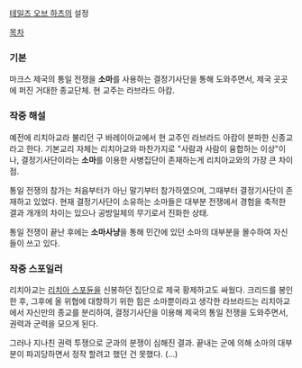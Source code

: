 [[테일즈 오브 하츠]]의 설정

[[목차]]

=== 기본 ===
마크스 제국의 통일 전쟁을 '''소마'''를 사용하는 결정기사단을 통해 도와주면서, 제국 곳곳에 퍼진 거대한 종교단체. 현 교주는 라브라드 아캄.

=== 작중 해설 ===
예전에 리치아교라 불리던 구 바레이아교에서 현 교주인 라브라드 아캄이 분파한 신종교라고 한다. 기본교리 자체는 리치아교와 마찬가지로 "사람과 사람이 융합하는 이상"이나, 결정기사단이라는 '''소마'''를 이용한 사병집단이 존재하는게 리치아교와의 가장 큰 차이점.

통일 전쟁의 참가는 처음부터가 아닌 말기부터 참가하였으며, 그때부터 결정기사단이 존재하고 있었다. 현재 결정기사단이 소유하는 소마들은 대부분 전쟁에서 경험을 축적한 결과 개개의 차이는 있으나 공방일체의 무기로서 진화한 상태.

통일 전쟁이 끝난 후에는 '''소마사냥'''을 통해 민간에 있던 소마의 대부분을 몰수하여 자신들이 쓰고 있다.


























=== 작중 스포일러 ===
리치아교는 [[리치아 스포듄]]을 신봉하던 집단으로 제국 황제하고도 싸웠다. 크리드를 봉인한 후, 그후에 올 위협에 대항하기 위한 힘은 소마뿐이라고 생각한 라브라드는 리치아교에서 자신만의 종교를 분리하여, 결정기사단을 이용해 제국의 통일 전쟁을 도와주면서, 권력과 군력을 모으게 된다.

그러나 지나친 권력 투쟁으로 군과의 분쟁이 심해진 결과. 끝내는 군에 의해 소마의 대부분이 파괴당하면서 정작 할려고 했던 건 못했다. (…)
